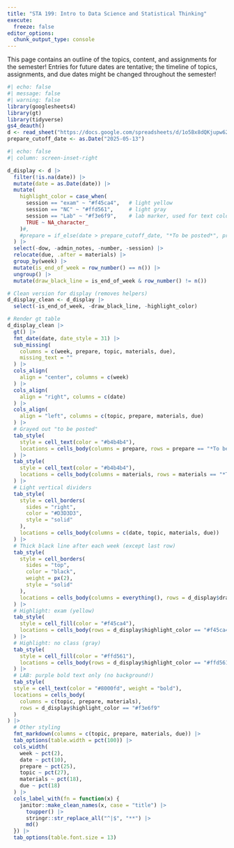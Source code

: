 ```yaml
---
title: "STA 199: Intro to Data Science and Statistical Thinking"
execute: 
  freeze: false
editor_options: 
  chunk_output_type: console
---
```


This page contains an outline of the topics, content, and assignments for the semester!
Entries for future dates are tentative; the timeline of topics, assignments, and due dates might be changed throughout the semester!

```r
#| echo: false
#| message: false
#| warning: false
library(googlesheets4)
library(gt)
library(tidyverse)
gs4_deauth()
d <- read_sheet("https://docs.google.com/spreadsheets/d/1o5Bx8dQKjupw62WxY2nTNUoi0PhNwaShZa7S7bZFD2c/edit?usp=sharing", sheet = "Schedule")
prepare_cutoff_date <- as.Date("2025-05-13")
```

```r
#| echo: false
#| column: screen-inset-right

d_display <- d |>
  filter(!is.na(date)) |>
  mutate(date = as.Date(date)) |>
  mutate(
    highlight_color = case_when(
      session == "exam" ~ "#f45ca4",   # light yellow
      session == "NC" ~ "#ffd561",     # light gray
      session == "Lab" ~ "#f3e6f9",    # lab marker, used for text color only
      TRUE ~ NA_character_
    )#,
    #prepare = if_else(date > prepare_cutoff_date, "*To be posted*", prepare)
  ) |>
  select(-dow, -admin_notes, -number, -session) |>
  relocate(due, .after = materials) |>
  group_by(week) |>
  mutate(is_end_of_week = row_number() == n()) |>
  ungroup() |>
  mutate(draw_black_line = is_end_of_week & row_number() != n())

# Clean version for display (removes helpers)
d_display_clean <- d_display |>
  select(-is_end_of_week, -draw_black_line, -highlight_color)

# Render gt table
d_display_clean |>
  gt() |>
  fmt_date(date, date_style = 31) |>
  sub_missing(
    columns = c(week, prepare, topic, materials, due),
    missing_text = ""
  ) |>
  cols_align(
    align = "center", columns = c(week)
  ) |>
  cols_align(
    align = "right", columns = c(date)
  ) |>
  cols_align(
    align = "left", columns = c(topic, prepare, materials, due)
  ) |>
  # Grayed out "to be posted"
  tab_style(
    style = cell_text(color = "#b4b4b4"),
    locations = cells_body(columns = prepare, rows = prepare == "*To be posted*")
  ) |>
  tab_style(
    style = cell_text(color = "#b4b4b4"),
    locations = cells_body(columns = materials, rows = materials == "*To be posted*")
  ) |>
  # Light vertical dividers
  tab_style(
    style = cell_borders(
      sides = "right",
      color = "#D3D3D3",
      style = "solid"
    ),
    locations = cells_body(columns = c(date, topic, materials, due))
  ) |>
  # Thick black line after each week (except last row)
  tab_style(
    style = cell_borders(
      sides = "top",
      color = "black",
      weight = px(2),
      style = "solid"
    ),
    locations = cells_body(columns = everything(), rows = d_display$draw_black_line)
  ) |>
  # Highlight: exam (yellow)
  tab_style(
    style = cell_fill(color = "#f45ca4"),
    locations = cells_body(rows = d_display$highlight_color == "#f45ca4")
  ) |>
  # Highlight: no class (gray)
  tab_style(
    style = cell_fill(color = "#ffd561"),
    locations = cells_body(rows = d_display$highlight_color == "#ffd561")
  ) |>
  # LAB: purple bold text only (no background!)
  tab_style(
  style = cell_text(color = "#8000fd", weight = "bold"),
  locations = cells_body(
    columns = c(topic, prepare, materials),
    rows = d_display$highlight_color == "#f3e6f9"
  )
) |>
  # Other styling
  fmt_markdown(columns = c(topic, prepare, materials, due)) |>
  tab_options(table.width = pct(100)) |>
  cols_width(
    week ~ pct(2),
    date ~ pct(10),
    prepare ~ pct(25),
    topic ~ pct(27),
    materials ~ pct(18),
    due ~ pct(18)
  ) |>
  cols_label_with(fn = function(x) {
    janitor::make_clean_names(x, case = "title") |>
      toupper() |>
      stringr::str_replace_all("^|$", "**") |>
      md()
  }) |>
  tab_options(table.font.size = 13)

```
